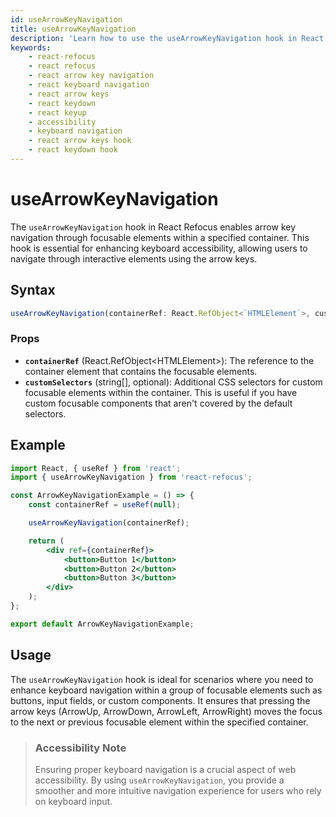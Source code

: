 ```yaml
---
id: useArrowKeyNavigation
title: useArrowKeyNavigation
description: 'Learn how to use the useArrowKeyNavigation hook in React Refocus to enable arrow key navigation through focusable elements. Improve keyboard accessibility and navigation within your React components with this powerful hook.'
keywords:
    - react-refocus
    - react refocus
    - react arrow key navigation
    - react keyboard navigation
    - react arrow keys
    - react keydown
    - react keyup
    - accessibility
    - keyboard navigation
    - react arrow keys hook
    - react keydown hook
---
```



<StructuredData />

# useArrowKeyNavigation

The `useArrowKeyNavigation` hook in React Refocus enables arrow key navigation through focusable elements within a specified container. This hook is essential for enhancing keyboard accessibility, allowing users to navigate through interactive elements using the arrow keys.

## Syntax

```jsx
useArrowKeyNavigation(containerRef: React.RefObject<`HTMLElement`>, customSelectors?: string[]): void;
```

### Props

-   **`containerRef`** (React.RefObject&lt;HTMLElement&gt;): The reference to the container element that contains the focusable elements.
-   **`customSelectors`** (string[], optional): Additional CSS selectors for custom focusable elements within the container. This is useful if you have custom focusable components that aren't covered by the default selectors.

## Example

```jsx
import React, { useRef } from 'react';
import { useArrowKeyNavigation } from 'react-refocus';

const ArrowKeyNavigationExample = () => {
    const containerRef = useRef(null);

    useArrowKeyNavigation(containerRef);

    return (
        <div ref={containerRef}>
            <button>Button 1</button>
            <button>Button 2</button>
            <button>Button 3</button>
        </div>
    );
};

export default ArrowKeyNavigationExample;
```

## Usage

The `useArrowKeyNavigation` hook is ideal for scenarios where you need to enhance keyboard navigation within a group of focusable elements such as buttons, input fields, or custom components. It ensures that pressing the arrow keys (ArrowUp, ArrowDown, ArrowLeft, ArrowRight) moves the focus to the next or previous focusable element within the specified container.

> ### Accessibility Note
> Ensuring proper keyboard navigation is a crucial aspect of web accessibility. By using `useArrowKeyNavigation`, you provide a smoother and more intuitive navigation experience for users who rely on keyboard input.
